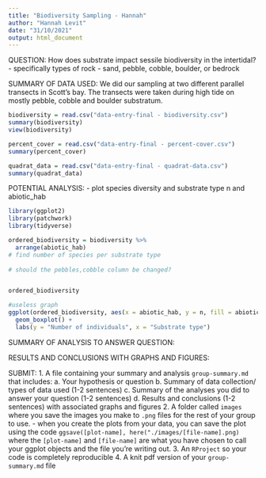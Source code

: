 ```yaml
---
title: "Biodiversity Sampling - Hannah"
author: "Hannah Levit"
date: "31/10/2021"
output: html_document
---
```


QUESTION: How does substrate impact sessile biodiversity in the intertidal? - specifically types of rock - sand, pebble, cobble, boulder, or bedrock

SUMMARY OF DATA USED: We did our sampling at two different parallel transects in Scott's bay. The transects were taken during high tide on mostly pebble, cobble and boulder substratum. 

```r

biodiversity = read.csv("data-entry-final - biodiversity.csv")
summary(biodiversity)
view(biodiversity)

percent_cover = read.csv("data-entry-final - percent-cover.csv")
summary(percent_cover)

quadrat_data = read.csv("data-entry-final - quadrat-data.csv")
summary(quadrat_data)

```


POTENTIAL ANALYSIS:
- plot species diversity and substrate type 
n and abiotic_hab

```r
library(ggplot2)
library(patchwork)
library(tidyverse)

ordered_biodiversity = biodiversity %>%
  arrange(abiotic_hab)
# find number of species per substrate type
  
# should the pebbles,cobble column be changed?


ordered_biodiversity

#useless graph 
ggplot(ordered_biodiversity, aes(x = abiotic_hab, y = n, fill = abiotic_hab)) + 
  geom_boxplot() +
  labs(y = "Number of individuals", x = "Substrate type")

```


SUMMARY OF ANALYSIS TO ANSWER QUESTION:

RESULTS AND CONCLUSIONS WITH GRAPHS AND FIGURES:



SUBMIT: 
1. A file containing your summary and analysis `group-summary.md` that includes:
  a. Your hypothesis or question
  b. Summary of data collection/ types of data used (1-2 sentences)
  c. Summary of the analyses you did to answer your question (1-2 sentences)
  d. Results and conclusions (1-2 sentences) with associated graphs and figures
2. A folder called `images` where you save the images you make to `.png` files for the rest of your group to use. 
  - when you create the plots from your data, you can save the plot using the code `ggsave([plot-name], here("./images/[file-name].png)` where the `[plot-name]` and `[file-name]` are what you have chosen to call your ggplot objects and the file you're writing out. 
3. An `RProject` so your code is completely reproducible
4. A knit pdf version of your `group-summary.md` file 